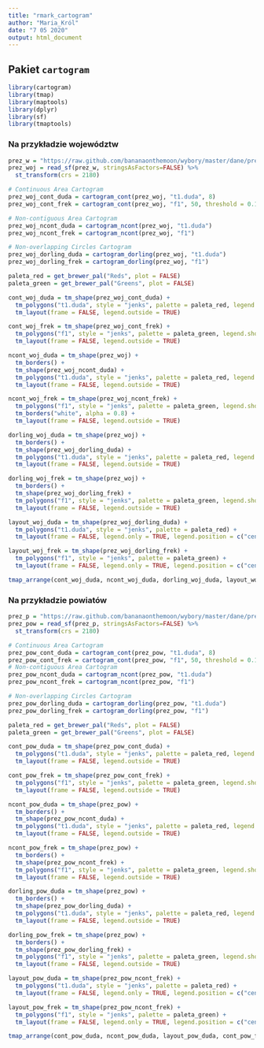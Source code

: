```yaml
---
title: "rmark_cartogram"
author: "Maria_Król"
date: "7 05 2020"
output: html_document
---
```


## Pakiet `cartogram`

```r

library(cartogram)
library(tmap)
library(maptools)
library(dplyr)
library(sf)
library(tmaptools)

```

### Na przykładzie województw
```r

prez_w = "https://raw.github.com/bananaonthemoon/wybory/master/dane/prez_woj.gpkg"
prez_woj = read_sf(prez_w, stringsAsFactors=FALSE) %>%
  st_transform(crs = 2180)

```

```r

# Continuous Area Cartogram
prez_woj_cont_duda = cartogram_cont(prez_woj, "t1.duda", 8)
prez_woj_cont_frek = cartogram_cont(prez_woj, "f1", 50, threshold = 0.1)

# Non-contiguous Area Cartogram
prez_woj_ncont_duda = cartogram_ncont(prez_woj, "t1.duda")
prez_woj_ncont_frek = cartogram_ncont(prez_woj, "f1")

# Non-overlapping Circles Cartogram
prez_woj_dorling_duda = cartogram_dorling(prez_woj, "t1.duda")
prez_woj_dorling_frek = cartogram_dorling(prez_woj, "f1")

```

```r

paleta_red = get_brewer_pal("Reds", plot = FALSE)
paleta_green = get_brewer_pal("Greens", plot = FALSE)

```

```r

cont_woj_duda = tm_shape(prez_woj_cont_duda) + 
  tm_polygons("t1.duda", style = "jenks", palette = paleta_red, legend.show = FALSE) +
  tm_layout(frame = FALSE, legend.outside = TRUE)

cont_woj_frek = tm_shape(prez_woj_cont_frek) + 
  tm_polygons("f1", style = "jenks", palette = paleta_green, legend.show = FALSE) +
  tm_layout(frame = FALSE, legend.outside = TRUE)

```

```r

ncont_woj_duda = tm_shape(prez_woj) + 
  tm_borders() + 
  tm_shape(prez_woj_ncont_duda) + 
  tm_polygons("t1.duda", style = "jenks", palette = paleta_red, legend.show = FALSE) +
  tm_layout(frame = FALSE, legend.outside = TRUE)

ncont_woj_frek = tm_shape(prez_woj_ncont_frek) + 
  tm_polygons("f1", style = "jenks", palette = paleta_green, legend.show = FALSE) +
  tm_borders("white", alpha = 0.8) + 
  tm_layout(frame = FALSE, legend.outside = TRUE)

```

```r

dorling_woj_duda = tm_shape(prez_woj) + 
  tm_borders() + 
  tm_shape(prez_woj_dorling_duda) + 
  tm_polygons("t1.duda", style = "jenks", palette = paleta_red, legend.show = FALSE) +
  tm_layout(frame = FALSE, legend.outside = TRUE)

dorling_woj_frek = tm_shape(prez_woj) + 
  tm_borders() + 
  tm_shape(prez_woj_dorling_frek) + 
  tm_polygons("f1", style = "jenks", palette = paleta_green, legend.show = FALSE) +
  tm_layout(frame = FALSE, legend.outside = TRUE)

```

```r

layout_woj_duda = tm_shape(prez_woj_dorling_duda) + 
  tm_polygons("t1.duda", style = "jenks", palette = paleta_red) +
  tm_layout(frame = FALSE, legend.only = TRUE, legend.position = c("center", "center"))

layout_woj_frek = tm_shape(prez_woj_dorling_frek) + 
  tm_polygons("f1", style = "jenks", palette = paleta_green) +
  tm_layout(frame = FALSE, legend.only = TRUE, legend.position = c("center", "center"))

```

```r

tmap_arrange(cont_woj_duda, ncont_woj_duda, dorling_woj_duda, layout_woj_duda, cont_woj_frek, ncont_woj_frek, dorling_woj_frek, layout_woj_frek, nrow = 2)

```

### Na przykładzie powiatów
```r

prez_p = "https://raw.github.com/bananaonthemoon/wybory/master/dane/prez_powiaty.gpkg"
prez_pow = read_sf(prez_p, stringsAsFactors=FALSE) %>%
  st_transform(crs = 2180)

```

```r

# Continuous Area Cartogram
prez_pow_cont_duda = cartogram_cont(prez_pow, "t1.duda", 8)
prez_pow_cont_frek = cartogram_cont(prez_pow, "f1", 50, threshold = 0.1)
# Non-contiguous Area Cartogram
prez_pow_ncont_duda = cartogram_ncont(prez_pow, "t1.duda")
prez_pow_ncont_frek = cartogram_ncont(prez_pow, "f1")

# Non-overlapping Circles Cartogram
prez_pow_dorling_duda = cartogram_dorling(prez_pow, "t1.duda")
prez_pow_dorling_frek = cartogram_dorling(prez_pow, "f1")

```

```r

paleta_red = get_brewer_pal("Reds", plot = FALSE)
paleta_green = get_brewer_pal("Greens", plot = FALSE)

```

```r

cont_pow_duda = tm_shape(prez_pow_cont_duda) + 
  tm_polygons("t1.duda", style = "jenks", palette = paleta_red, legend.show = FALSE) +
  tm_layout(frame = FALSE, legend.outside = TRUE)

cont_pow_frek = tm_shape(prez_pow_cont_frek) + 
  tm_polygons("f1", style = "jenks", palette = paleta_green, legend.show = FALSE) +
  tm_layout(frame = FALSE, legend.outside = TRUE)

```

```r

ncont_pow_duda = tm_shape(prez_pow) + 
  tm_borders() + 
  tm_shape(prez_pow_ncont_duda) + 
  tm_polygons("t1.duda", style = "jenks", palette = paleta_red, legend.show = FALSE) +
  tm_layout(frame = FALSE, legend.outside = TRUE)

ncont_pow_frek = tm_shape(prez_pow) + 
  tm_borders() + 
  tm_shape(prez_pow_ncont_frek) + 
  tm_polygons("f1", style = "jenks", palette = paleta_green, legend.show = FALSE) +
  tm_layout(frame = FALSE, legend.outside = TRUE)

```

```r

dorling_pow_duda = tm_shape(prez_pow) + 
  tm_borders() + 
  tm_shape(prez_pow_dorling_duda) + 
  tm_polygons("t1.duda", style = "jenks", palette = paleta_red, legend.show = FALSE) +
  tm_layout(frame = FALSE, legend.outside = TRUE)

dorling_pow_frek = tm_shape(prez_pow) + 
  tm_borders() + 
  tm_shape(prez_pow_dorling_frek) + 
  tm_polygons("f1", style = "jenks", palette = paleta_green, legend.show = FALSE) +
  tm_layout(frame = FALSE, legend.outside = TRUE)

```

```r

layout_pow_duda = tm_shape(prez_pow_ncont_frek) + 
  tm_polygons("t1.duda", style = "jenks", palette = paleta_red) +
  tm_layout(frame = FALSE, legend.only = TRUE, legend.position = c("center", "center"))

layout_pow_frek = tm_shape(prez_pow_ncont_frek) + 
  tm_polygons("f1", style = "jenks", palette = paleta_green) +
  tm_layout(frame = FALSE, legend.only = TRUE, legend.position = c("center", "center"))

```

```r

tmap_arrange(cont_pow_duda, ncont_pow_duda, layout_pow_duda, cont_pow_frek, ncont_pow_frek, layout_pow_frek, nrow = 2)

```